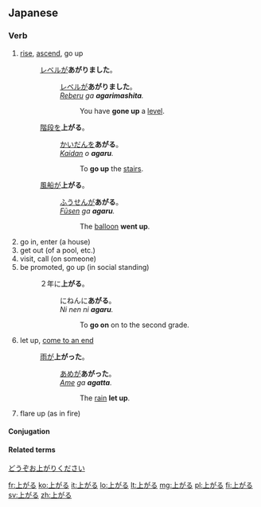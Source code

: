 ==Japanese==
{{ja-kanjitab|あ|sort=あがる|yomi=kun}}

===Verb===
{{ja-verb|type=1|tr=intrans|あがる}}

#[[rise]], [[ascend]], go up
#: [[レベル]]が'''あがりました'''。
#:: [[レベル]]が'''あがりました'''。
#:: ''[[reberu|Reberu]] ga '''agarimashita'''.''
#::: You have '''gone up''' a [[level]].
#:[[階段]]を'''上がる'''。
#:: [[かいだん]]を'''あがる'''。
#:: ''[[kaidan|Kaidan]] o '''agaru'''.''
#::: To '''go up''' the [[stairs]].
#: [[風船]]が'''上がる'''。
#:: [[ふうせん]]が'''あがる'''。
#:: ''[[fūsen|Fūsen]] ga '''agaru'''.''
#::: The [[balloon]] '''went up'''.
# go in, enter (a house)
# get out (of a pool, etc.)
# visit, call (on someone)
# be promoted, go up (in social standing)
#: ２年に'''上がる'''。
#:: にねんに'''あがる'''。
#:: ''Ni nen ni '''agaru'''.''
#::: To '''go on''' on to the second grade.
# let up, [[come to an end]]
#: [[雨]]が'''上がった'''。
#:: [[あめ]]が'''あがった'''。
#:: ''[[ame|Ame]] ga '''agatta'''.''
#::: The [[rain]] '''let up'''.
# flare up (as in fire)

====Conjugation====
{{ja-go-ru|あが}}

====Related terms====
[[どうぞお上がりください]]

[[fr:上がる]]
[[ko:上がる]]
[[it:上がる]]
[[lo:上がる]]
[[lt:上がる]]
[[mg:上がる]]
[[pl:上がる]]
[[fi:上がる]]
[[sv:上がる]]
[[zh:上がる]]